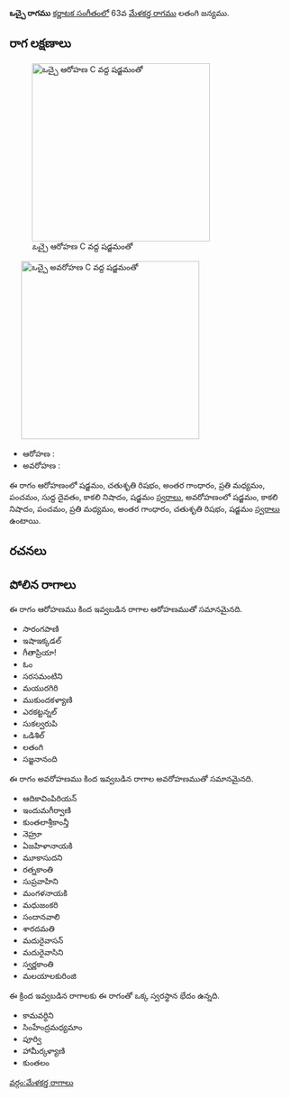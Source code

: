 {{Infobox ragam
	| name          	= ఒచ్చై
	| synonym	    	= 
	| mela          	= 
	| chakra        	= 
	| janaka        	= 
	| type          	= సంపూర్ణ-షడవ
	| arohanam      	= {{svaraC|S|R2|G3|M2|P|D1|N3|S'}} 
	| avarohanam    	= {{svaraC|S'|N3|P|M2|G3|R2|S}}
	| jeeva         	=
	| chhaya        	=
	| nyasa         	=
	| vishesha      	= 
	| equivalent  		= 
}}
{{కర్ణాటక సంగీత రాగాలు}}
'''ఒచ్చై రాగము''' [[కర్ణాటక సంగీతం]]లో 63వ [[మేళకర్త రాగము]] లతంగి జన్యము. 


==రాగ లక్షణాలు==
[[Image:occai_ar_kb2wiki.png|thumb|right|316px|''ఒచ్చై'' ఆరోహణ C వద్ద షడ్జమంతో]]
	[[Image:occai_av_kb2wiki.png|thumb|right|316px|''ఒచ్చై'' అవరోహణ C వద్ద షడ్జమంతో]]

* ఆరోహణ : {{svaraC|S|R2|G3|M2|P|D1|N3|S'}} 
* అవరోహణ : {{svaraC|S'|N3|P|M2|G3|R2|S}}

ఈ రాగం ఆరోహణంలో షడ్జమం, చతుశృతి రిషభం, అంతర గాంధారం, ప్రతి మధ్యమం, పంచమం, సుద్ద దైవతం, కాకలి  నిషాదం, షడ్జమం [[స్వరాలు]], అవరోహణంలో షడ్జమం, కాకలి  నిషాదం, పంచమం, ప్రతి మధ్యమం, అంతర గాంధారం, చతుశృతి రిషభం, షడ్జమం [[స్వరాలు]] ఉంటాయి.

==రచనలు==



==పోలిన రాగాలు==
ఈ రాగం ఆరోహణము కింద ఇవ్వబడిన రాగాల ఆరోహణముతో సమానమైనది.
* సారంగపాణి
* ఇషాఇక్కడల్
* గీతాప్రియా!
* ఓం
* సరసమంటిని
* మయురగిరి
* ముకుందకళ్యాణి
* ఎరకట్టన్నల్
* సుకల్వరుపి
*  ఒడిశిల్
* లతంగి
* సజ్జనానంది

ఈ రాగం అవరోహణము కింద ఇవ్వబడిన రాగాల అవరోహణముతో సమానమైనది.
* ఆదికావింపిరియన్
* ఇందుమగీర్వాణి
* కుంతలాశ్రీకాంన్తీ
* నెహ్రూ
* ఏజహిళానాయకి
* మూకాసుదని
* రత్నకాంతి
* సుప్రవాహిని
* మంగళనాయకి
* మధుజంకరి
* సందానవాలి
* శారదమతి
*  మదురైవాసన్
* మదురైవాసిని
* స్వర్ణకాంతి
* మలయాలకురింజి

ఈ క్రింద ఇవ్వబడిన రాగాలకు ఈ రాగంతో ఒక్క స్వరస్థాన భేదం ఉన్నది.
* కామవర్ధిని
* సింహేంద్రమధ్యమాం
* పూర్వి
*  హామీర్కళ్యాణి
* కుంతలం



[[వర్గం:మేళకర్త రాగాలు]]